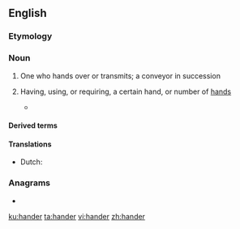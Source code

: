 {{also|händer}}
==English==

===Etymology===
{{suffix|en|hand|er}}

===Noun===
{{en-noun}}

# One who hands over or transmits; a conveyor in succession
#: {{rfquotek|John Dryden}}
# {{qualifier|in combinations}} Having, using, or requiring, a certain hand, or number of [[hand]]s
#* {{quote-book
|year=2010
|author=Chris Lewit
|title=Tennis Technique Bible Volume One
|passage=Two-'''handers''' generally do not transition to the net as quickly or as often as one-'''handers'''. This, to me, however, is just a coaching failure rather than a technical limitation.
}}

====Derived terms====
{{der3|lang=en|[[glad-hander]]
|[[left-hander]]
|[[no-hander]]
|[[right-hander]]
|[[single-hander]]}}

====Translations====
{{trans-top|a conveyor in succession}}
* Dutch: {{t|nl|overhandiger}}
{{trans-mid}}
{{trans-bottom}}

===Anagrams===
* {{l|en|harden}}

[[ku:hander]]
[[ta:hander]]
[[vi:hander]]
[[zh:hander]]